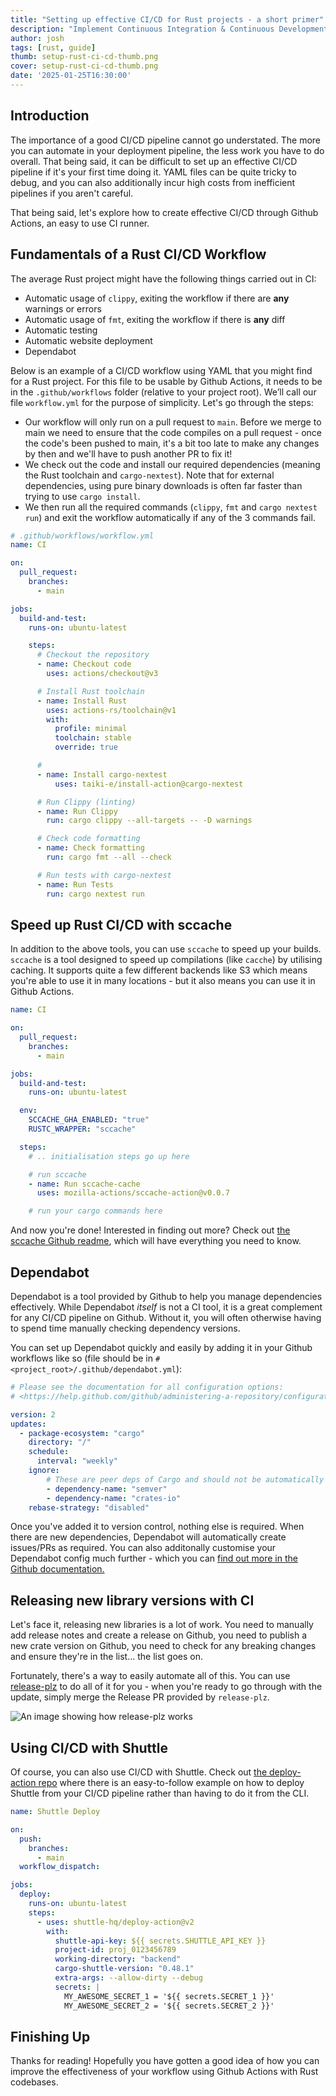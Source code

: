 ```yaml
---
title: "Setting up effective CI/CD for Rust projects - a short primer"
description: "Implement Continuous Integration & Continuous Development effectively in your Rust project."
author: josh
tags: [rust, guide]
thumb: setup-rust-ci-cd-thumb.png
cover: setup-rust-ci-cd-thumb.png
date: '2025-01-25T16:30:00'
---
```

## Introduction

The importance of a good CI/CD pipeline cannot go understated. The more you can automate in your deployment pipeline, the less work you have to do overall. That being said, it can be difficult to set up an effective CI/CD pipeline if it's your first time doing it. YAML files can be quite tricky to debug, and you can also additionally incur high costs from inefficient pipelines if you aren't careful.

That being said, let's explore how to create effective CI/CD through Github Actions, an easy to use CI runner.

## Fundamentals of a Rust CI/CD Workflow

The average Rust project might have the following things carried out in CI:

- Automatic usage of `clippy`, exiting the workflow if there are **any** warnings or errors
- Automatic usage of `fmt`, exiting the workflow if there is **any** diff
- Automatic testing
- Automatic website deployment
- Dependabot

Below is an example of a CI/CD workflow using YAML that you might find for a Rust project. For this file to be usable by Github Actions, it needs to be in the `.github/workflows` folder (relative to your project root). We’ll call our file `workflow.yml` for the purpose of simplicity.  Let's go through the steps:

- Our workflow will only run on a pull request to `main`. Before we merge to main we need to ensure that the code compiles on a pull request - once the code's been pushed to main, it's a bit too late to make any changes by then and we'll have to push another PR to fix it!
- We check out the code and install our required dependencies (meaning the Rust toolchain and `cargo-nextest`). Note that for external dependencies, using pure binary downloads is often far faster than trying to use `cargo install`.
- We then run all the required commands (`clippy`, `fmt` and `cargo nextest run`) and exit the workflow automatically if any of the 3 commands fail.

```yaml
# .github/workflows/workflow.yml
name: CI

on:
  pull_request:
    branches:
      - main

jobs:
  build-and-test:
    runs-on: ubuntu-latest

    steps:
      # Checkout the repository
      - name: Checkout code
        uses: actions/checkout@v3

      # Install Rust toolchain
      - name: Install Rust
        uses: actions-rs/toolchain@v1
        with:
          profile: minimal
          toolchain: stable
          override: true

      #
      - name: Install cargo-nextest
	      uses: taiki-e/install-action@cargo-nextest

      # Run Clippy (linting)
      - name: Run Clippy
        run: cargo clippy --all-targets -- -D warnings

      # Check code formatting
      - name: Check formatting
        run: cargo fmt --all --check

      # Run tests with cargo-nextest
      - name: Run Tests
        run: cargo nextest run

```

## Speed up Rust CI/CD with sccache

In addition to the above tools, you can use `sccache` to speed up your builds. `sccache` is a tool designed to speed up compilations (like `cacche`) by utilising caching. It supports quite a few different backends like S3 which means you're able to use it in many locations - but it also means you can use it in Github Actions.

```yaml
name: CI

on:
  pull_request:
    branches:
      - main

jobs:
  build-and-test:
    runs-on: ubuntu-latest

  env:
    SCCACHE_GHA_ENABLED: "true"
    RUSTC_WRAPPER: "sccache"

  steps:
    # .. initialisation steps go up here

    # run sccache
    - name: Run sccache-cache
      uses: mozilla-actions/sccache-action@v0.0.7

    # run your cargo commands here
```

And now you're done! Interested in finding out more? Check out [the sccache Github readme](https://github.com/Mozilla-Actions/sccache-action?tab=readme-ov-file), which will have everything you need to know.

## Dependabot

Dependabot is a tool provided by Github to help you manage dependencies effectively. While Dependabot *itself* is not a CI tool, it is a great complement for any CI/CD pipeline on Github. Without it, you will often otherwise having to spend time manually checking dependency versions.

You can set up Dependabot quickly and easily by adding it in your Github workflows like so (file should be in `# <project_root>/.github/dependabot.yml`):

```yaml
# Please see the documentation for all configuration options:
# <https://help.github.com/github/administering-a-repository/configuration-options-for-dependency-updates>

version: 2
updates:
  - package-ecosystem: "cargo"
    directory: "/"
    schedule:
      interval: "weekly"
    ignore:
        # These are peer deps of Cargo and should not be automatically bumped
        - dependency-name: "semver"
        - dependency-name: "crates-io"
    rebase-strategy: "disabled"

```

Once you've added it to version control, nothing else is required. When there are new dependencies, Dependabot will automatically create issues/PRs as required. You can also additonally customise your Dependabot config much further - which you can [find out more in the Github documentation.](https://docs.github.com/en/code-security/dependabot/working-with-dependabot/managing-pull-requests-for-dependency-updates)

## Releasing new library versions with CI

Let's face it, releasing new libraries is a lot of work. You need to manually add release notes and create a release on Github, you need to publish a new crate version on Github, you need to check for any breaking changes and ensure they're in the list... the list goes on.

Fortunately, there's a way to easily automate all of this. You can use [release-plz](https://github.com/release-plz/release-plz) to do all of it for you - when you're ready to go through with the update, simply merge the Release PR provided by `release-plz`.

![An image showing how release-plz works](/images/blog/setup-rust-ci-cd/release-plz.png)

## Using CI/CD with Shuttle

Of course, you can also use CI/CD with Shuttle. Check out [the deploy-action repo](https://github.com/shuttle-hq/deploy-action/tree/v2) where there is an easy-to-follow example on how to deploy Shuttle from your CI/CD pipeline rather than having to do it from the CLI.

```yaml
name: Shuttle Deploy

on:
  push:
    branches:
      - main
  workflow_dispatch:

jobs:
  deploy:
    runs-on: ubuntu-latest
    steps:
      - uses: shuttle-hq/deploy-action@v2
        with:
          shuttle-api-key: ${{ secrets.SHUTTLE_API_KEY }}
          project-id: proj_0123456789
          working-directory: "backend"
          cargo-shuttle-version: "0.48.1"
          extra-args: --allow-dirty --debug
          secrets: |
            MY_AWESOME_SECRET_1 = '${{ secrets.SECRET_1 }}'
            MY_AWESOME_SECRET_2 = '${{ secrets.SECRET_2 }}'
```

## Finishing Up

Thanks for reading! Hopefully you have gotten a good idea of how you can improve the effectiveness of your workflow using Github Actions with Rust codebases.

